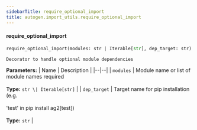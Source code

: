 ```yaml
---
sidebarTitle: require_optional_import
title: autogen.import_utils.require_optional_import
---
```


<code class="doc-symbol doc-symbol-heading doc-symbol-function"></code>
#### require_optional_import

```python
require_optional_import(modules: str | Iterable[str], dep_target: str) -> Callable[[~T], ~T]
```

    Decorator to handle optional module dependencies

<b>Parameters:</b>
| Name | Description |
|--|--|
| `modules` | Module name or list of module names required<br/><br/>**Type:** `str \| Iterable[str]` |
| `dep_target` | Target name for pip installation (e.g.<br/><br/>'test' in pip install ag2[test])<br/><br/>**Type:** `str` |

<br />